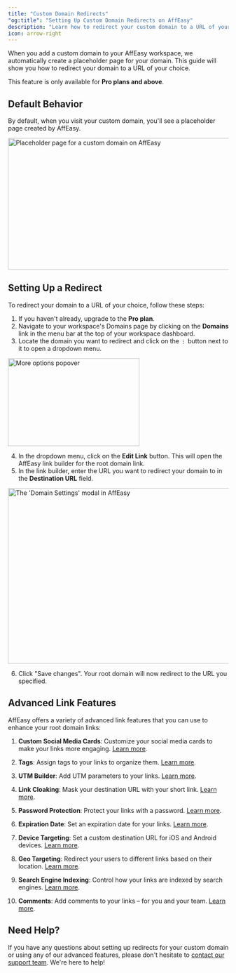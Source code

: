 ```yaml
---
title: "Custom Domain Redirects"
"og:title": "Setting Up Custom Domain Redirects on AffEasy"
description: "Learn how to redirect your custom domain to a URL of your choice on AffEasy - available on Pro plans and above."
icon: arrow-right
---
```


When you add a custom domain to your AffEasy workspace, we automatically create a placeholder page for your domain. This guide will show you how to redirect your domain to a URL of your choice.

<Note>This feature is only available for **Pro plans and above**.</Note>

## Default Behavior

By default, when you visit your custom domain, you'll see a placeholder page created by AffEasy.

<Frame>
  <img
    className="rounded-lg border border-gray-100"
    src="/images/domains/placeholder-page.png"
    alt="Placeholder page for a custom domain on AffEasy"
    width="600"
    height="300"
  />
</Frame>

## Setting Up a Redirect

To redirect your domain to a URL of your choice, follow these steps:

1. If you haven't already, upgrade to the **Pro plan**.
2. Navigate to your workspace's Domains page by clicking on the **Domains** link in the menu bar at the top of your workspace dashboard.
3. Locate the domain you want to redirect and click on the `⋮` button next to it to open a dropdown menu.

<Frame>
  <img
    className="rounded-lg border border-gray-100"
    src="/images/domains/more-options-popover.png"
    alt="More options popover"
    width="300"
    height="200"
  />
</Frame>

4. In the dropdown menu, click on the **Edit Link** button. This will open the AffEasy link builder for the root domain link.
5. In the link builder, enter the URL you want to redirect your domain to in the **Destination URL** field.

<Frame>
  <img
    className="rounded-lg border border-gray-100"
    src="/images/domains/domain-settings-modal.png"
    alt="The 'Domain Settings' modal in AffEasy"
    width="600"
    height="400"
  />
</Frame>

6. Click "Save changes". Your root domain will now redirect to the URL you specified.

## Advanced Link Features

AffEasy offers a variety of advanced link features that you can use to enhance your root domain links:

1. **Custom Social Media Cards**: Customize your social media cards to make your links more engaging. [Learn more](/features/social-cards).

2. **Tags**: Assign tags to your links to organize them. [Learn more](/features/tags).

3. **UTM Builder**: Add UTM parameters to your links. [Learn more](/features/utm-builder).

4. **Link Cloaking**: Mask your destination URL with your short link. [Learn more](/features/link-cloaking).

5. **Password Protection**: Protect your links with a password. [Learn more](/features/password-protection).

6. **Expiration Date**: Set an expiration date for your links. [Learn more](/features/expiration-date).

7. **Device Targeting**: Set a custom destination URL for iOS and Android devices. [Learn more](/features/device-targeting).

8. **Geo Targeting**: Redirect your users to different links based on their location. [Learn more](/features/geo-targeting).

9. **Search Engine Indexing**: Control how your links are indexed by search engines. [Learn more](/features/search-indexing).

10. **Comments**: Add comments to your links – for you and your team. [Learn more](/features/link-comments).

## Need Help?

If you have any questions about setting up redirects for your custom domain or using any of our advanced features, please don't hesitate to [contact our support team](mailto:support@affeasy.link). We're here to help!
